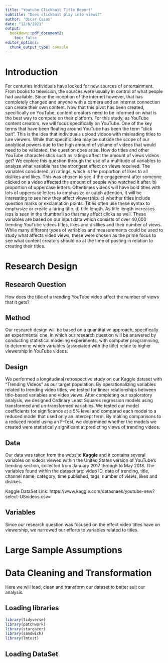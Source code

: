 ```yaml
---
title: "Youtube Clickbait Title Report"
subtitle: "Does clickbait play into views?"
author: 'Oscar Casas'
date: "12/6/2021"
output:
  bookdown::pdf_document2: 
    toc: false
editor_options: 
  chunk_output_type: console
---
```


# Introduction

For centuries individuals have looked for new sources of entertainment. From 
books to television, the sources were usually in control of what people had 
available. Since the inception of the internet however, that has completely 
changed and anyone with a camera and an internet connection can create their 
own content. Now that this pivot has been created, specifically on YouTube, 
content creators need to be informed on what is the best way to compete on their
platform. For this study, as YouTube content creators, we will focus specifically
on YouTube. One of the key terms that have been floating around YouTube has been
the term “click bait”. This is the idea that individuals upload videos with 
misleading titles to lure viewers. While that specific idea may be outside the 
scope of our analytical powers due to the high amount of volume of videos that 
would need to be validated, the question does arise. How do titles and other 
YouTube characteristics such as ratings affect the amount of views videos get?
We explore this question through the use of a multitude of variables to analyze
what variable has the strongest effect on views received. The variables considered:
a) ratings, which is the proportion of likes to all dislikes and likes. This was
chosen to see if the engagement after someone clicked on a video affected the
amount of people who watched it after. b) proportion of uppercase letters. 
Oftentimes videos will have bold titles with lots of uppercase letters to 
emphasize or catch attention, it will be interesting to see how they affect 
viewership. c) whether titles include question marks or exclamation points. 
Titles often use these syntax to emphasize or create a luring title. d) title
length. As title length increases less is seen in the thumbnail so that may 
affect clicks as well. These variables are based on our input data which 
consists of over 40,000 trending YouTube videos titles, likes and dislikes and 
their number of views. While many different types of variables and measurements
could be used to study what affects video views, these were chosen as the prime 
focus to see what content creators should do at the time of posting in relation 
to creating their titles.


# Research Design

## Research Question

How does the title of a trending YouTube video affect the number of views that 
it gets?


## Method

Our research design will be based on a quantitative approach, specifically an 
experimental one, in which our research question will be answered by conducting
statistical modeling experiments, with computer programming, to determine which 
variables (associated with the title) relate to higher viewership in YouTube 
videos.

## Design

We performed a longitudinal retrospective study on our Kaggle dataset with 
“Trending Videos” as our target population. By operationalizing variables related 
to trending video titles, we tested for linear relationships between title-based 
variables and video views. After completing our exploratory analysis, we
designed Ordinary Least Squares regression models using transformed and 
un-transformed variables. We tested our model coefficients for significance at 
a 5% level and compared each model to a reduced model that used only an intercept
term. By making comparisons to a reduced model using an F-Test, we determined 
whether the models we created were statistically significant at predicting views
of trending videos.

## Data

Our data was taken from the website **Kaggle** and it contains several variables 
on videos viewed within the United States version of YouTube’s trending section, 
collected from January 2017 through to May 2018. The variables found within the 
dataset are: video ID, date of trending, title, channel name, category, time 
published, tags, number of views, likes and dislikes.

Kaggle DataSet Link: https://www.kaggle.com/datasnaek/youtube-new?select-USvideos.csv=

## Variables
Since our research question was focused on the effect video titles have 
on viewership, we narrowed our efforts to variables related to titles.

\begin{enumerate}
	\item \textbf{Title Length:} Anecdotally, our prior experience told us that titles of an excessive length make us unlikely to watch a video. Many people feel that excessive length is indicative of overselling a video. We hypothesized that more concise titles would receive more views than their larger counterparts. To operationalize Title Length into a metric variable, we counted the number of characters in each video title.
	\item \textbf{Uppercase Proportion:} Our hypothesis was that the proportion of characters in a title that were uppercase could serve as a rough estimate of the level of title “clickbait.” Under this assumption, we predicted that a positive relationship would exist between the proportion of uppercase letters and views.
\item \textbf{Contains a Question Mark:} Many videos try to catch the attention of viewers by hooking them with cliffhanger questions (e.g. “Will she fall out of the helicopter??? Watch and see.”). Our hypothesis was that these video titles may lure more people to watch a video because they get hooked by the title along with an interesting thumbnail picture.
\item \textbf{Contains an Exclamation Mark:} As in the case of the previous variable, an exclamation mark is often used in an attempt to capture the viewer’s attention with sensationalized content. Subsequently, we hypothesized that the presence of an exclamation mark would lead to more views.
\item \textbf{Contains an Ellipses:} Again, the use of an ellipses is another sensationalist tactic to hook potential viewers with clickbait. Similarly to the previous two variables, our hypothesis was that there would likely be more views as a result of the use of ellipses. 
 	\item \textbf{Rating:} YouTube videos don’t come with metric ratings by default, however, they come with a count of likes and a count of dislikes. We suspected that the total number of likes and dislikes is highly correlated with the number of views that a video received. To standardize these variables into a metric that scales evenly across videos, we created a Rating variable that compares the proportion of likes and dislikes for each video. Our hypothesis was that a higher proportion of likes to dislikes (higher Rating) would lead to more video views. The Rating variable was determined as follows:

\begin{align*}
	Rating &= \frac{Likes}{Likes + Dislikes}
\end{align*}

	\item \textbf{Views:} Our independent variable. The number of views received by a trending video at a given point in time.
\end{enumerate}


# Large Sample Assumptions

\begin{enumerate}
  \item \textbf{IID Data Sampling} Our dataset contains a list of daily YouTube trending videos over the course of several months. According to Variety magazine, “To determine the year’s top-trending videos, YouTube uses a combination of factors including measuring users interactions (number of views, shares, comments and likes). Note that they’re not the most-viewed videos overall for the calendar year”. We cannot make claims over the entire population of YouTube videos using this dataset, however, we do believe that each of the videos is representative of the "Trending Videos" distribution. The dataset is the population of trending videos over a period of time rather than a point-in-time snapshot. We can expect that the habits and preferences of YouTube viewers and maybe even the trending videos algorithm could change over time, meaning that the distribution that we are targeting may not be static. This could be an argument that the dataset is not IID, but we are choosing to ignore that and assume that we are targeting the same population distribution for all of our data.
  \item \textbf{A unique Best Linear Predictor exists with variance > 0} A unique BLP exists when:
    \begin{enumerate}
	  \item None of the variables in the dataset are perfectly colinear
	  \item $X^TX$ is invertible, meaning that no dependent variable can be written as a linear combination of the other dependent variables
	\end{enumerate}
	We know that none of our variables are perfectly colinear because they are all separate aspects of a YouTube title. Likewise, R automatically drops perfectly colinear variables when they're detected. None of our dependent variables can be written as a linear combination of the others.
\end{enumerate}

# Data Cleaning and Transformation

Here we will load, clean and transform our dataset to better suit our analysis.

## Loading libraries

```r
library(tidyverse)
library(patchwork)
library(stargazer)
library(sandwich)
library(lmtest)
```

## Loading DataSet 

